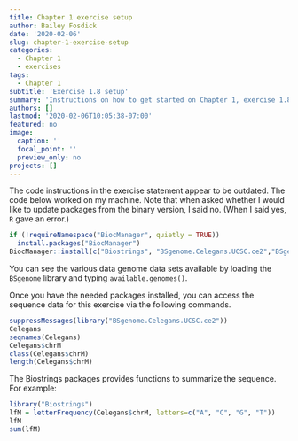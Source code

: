 ```yaml
---
title: Chapter 1 exercise setup
author: Bailey Fosdick
date: '2020-02-06'
slug: chapter-1-exercise-setup
categories:
  - Chapter 1
  - exercises
tags:
  - Chapter 1
subtitle: 'Exercise 1.8 setup'
summary: 'Instructions on how to get started on Chapter 1, exercise 1.8.'
authors: []
lastmod: '2020-02-06T10:05:38-07:00'
featured: no
image:
  caption: ''
  focal_point: ''
  preview_only: no
projects: []
---
```


The code instructions in the exercise statement appear to be outdated.  The code below worked on my machine.  Note that when asked whether I would like to update packages from the binary version, I said no.  (When I said yes, `R` gave an error.)

```r
if (!requireNamespace("BiocManager", quietly = TRUE))
  install.packages("BiocManager")
BiocManager::install(c("Biostrings", "BSgenome.Celegans.UCSC.ce2","BSgenome"))
```

You can see the various data genome data sets available by loading the `BSgenome` library and typing `available.genomes()`. 


Once you have the needed packages installed, you can access the sequence data for this exercise via the following commands.
```r
suppressMessages(library("BSgenome.Celegans.UCSC.ce2"))
Celegans
seqnames(Celegans)
Celegans$chrM
class(Celegans$chrM)
length(Celegans$chrM)
```

The Biostrings packages provides functions to summarize the sequence.  For example:
```r
library("Biostrings")
lfM = letterFrequency(Celegans$chrM, letters=c("A", "C", "G", "T"))
lfM
sum(lfM)
```
